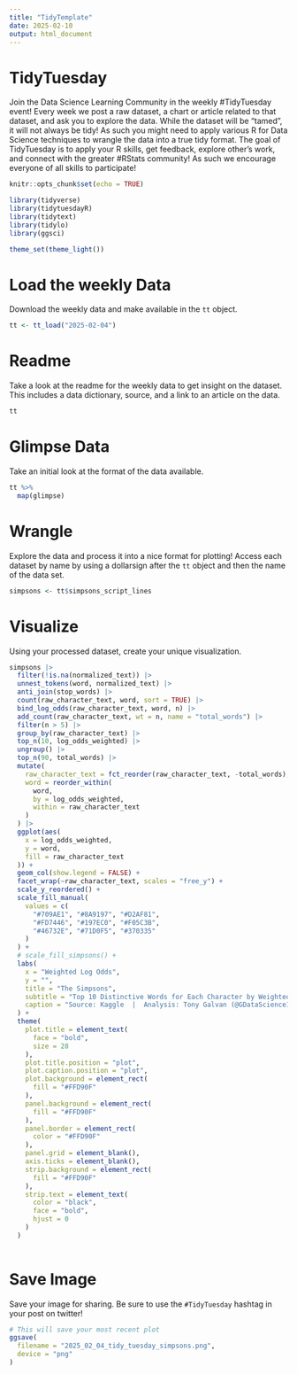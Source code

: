 ```yaml
---
title: "TidyTemplate"
date: 2025-02-10
output: html_document
---
```


# TidyTuesday

Join the Data Science Learning Community in the weekly #TidyTuesday event!
Every week we post a raw dataset, a chart or article related to that dataset, and ask you to explore the data.
While the dataset will be “tamed”, it will not always be tidy! As such you might need to apply various R for Data Science techniques to wrangle the data into a true tidy format.
The goal of TidyTuesday is to apply your R skills, get feedback, explore other’s work, and connect with the greater #RStats community!
As such we encourage everyone of all skills to participate!

```r
knitr::opts_chunk$set(echo = TRUE)
```

```r
library(tidyverse)
library(tidytuesdayR)
library(tidytext)
library(tidylo)
library(ggsci)

theme_set(theme_light())
```

# Load the weekly Data

Download the weekly data and make available in the `tt` object.

```r
tt <- tt_load("2025-02-04")
```


# Readme

Take a look at the readme for the weekly data to get insight on the dataset.
This includes a data dictionary, source, and a link to an article on the data.

```r
tt
```


# Glimpse Data

Take an initial look at the format of the data available.

```r
tt %>% 
  map(glimpse)
```

# Wrangle

Explore the data and process it into a nice format for plotting! Access each dataset by name by using a dollarsign after the `tt` object and then the name of the data set.

```r

simpsons <- tt$simpsons_script_lines

```


# Visualize

Using your processed dataset, create your unique visualization.

```r

simpsons |>
  filter(!is.na(normalized_text)) |>
  unnest_tokens(word, normalized_text) |>
  anti_join(stop_words) |>
  count(raw_character_text, word, sort = TRUE) |>
  bind_log_odds(raw_character_text, word, n) |>
  add_count(raw_character_text, wt = n, name = "total_words") |>
  filter(n > 5) |>
  group_by(raw_character_text) |>
  top_n(10, log_odds_weighted) |>
  ungroup() |>
  top_n(90, total_words) |>
  mutate(
    raw_character_text = fct_reorder(raw_character_text, -total_words),
    word = reorder_within(
      word, 
      by = log_odds_weighted, 
      within = raw_character_text
    )
  ) |>
  ggplot(aes(
    x = log_odds_weighted, 
    y = word,
    fill = raw_character_text
  )) +
  geom_col(show.legend = FALSE) +
  facet_wrap(~raw_character_text, scales = "free_y") +
  scale_y_reordered() +
  scale_fill_manual(
    values = c(
      "#709AE1", "#8A9197", "#D2AF81",
      "#FD7446", "#197EC0", "#F05C3B", 
      "#46732E", "#71D0F5", "#370335"
    )
  ) +
  # scale_fill_simpsons() +
  labs(
    x = "Weighted Log Odds",
    y = "",
    title = "The Simpsons",
    subtitle = "Top 10 Distinctive Words for Each Character by Weighted Log Odds",
    caption = "Source: Kaggle  |  Analysis: Tony Galvan (@GDataScience1)  |  #TidyTuesday"
  ) +
  theme(
    plot.title = element_text(
      face = "bold",
      size = 28
    ),
    plot.title.position = "plot",
    plot.caption.position = "plot",
    plot.background = element_rect(
      fill = "#FFD90F"
    ),
    panel.background = element_rect(
      fill = "#FFD90F"
    ),
    panel.border = element_rect(
      color = "#FFD90F"
    ),
    panel.grid = element_blank(),
    axis.ticks = element_blank(),
    strip.background = element_rect(
      fill = "#FFD90F"
    ),
    strip.text = element_text(
      color = "black",
      face = "bold",
      hjust = 0
    )
  )
  
```

# Save Image

Save your image for sharing. Be sure to use the `#TidyTuesday` hashtag in your post on twitter! 

```r
# This will save your most recent plot
ggsave(
  filename = "2025_02_04_tidy_tuesday_simpsons.png",
  device = "png"
)
```
